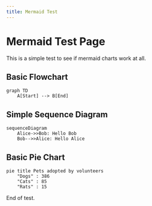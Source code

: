 ```yaml
---
title: Mermaid Test
---
```


# Mermaid Test Page

This is a simple test to see if mermaid charts work at all.

## Basic Flowchart

```mermaid
graph TD
    A[Start] --> B[End]
```

## Simple Sequence Diagram

```mermaid
sequenceDiagram
    Alice->>Bob: Hello Bob
    Bob-->>Alice: Hello Alice
```

## Basic Pie Chart

```mermaid
pie title Pets adopted by volunteers
    "Dogs" : 386
    "Cats" : 85
    "Rats" : 15
```

End of test.
